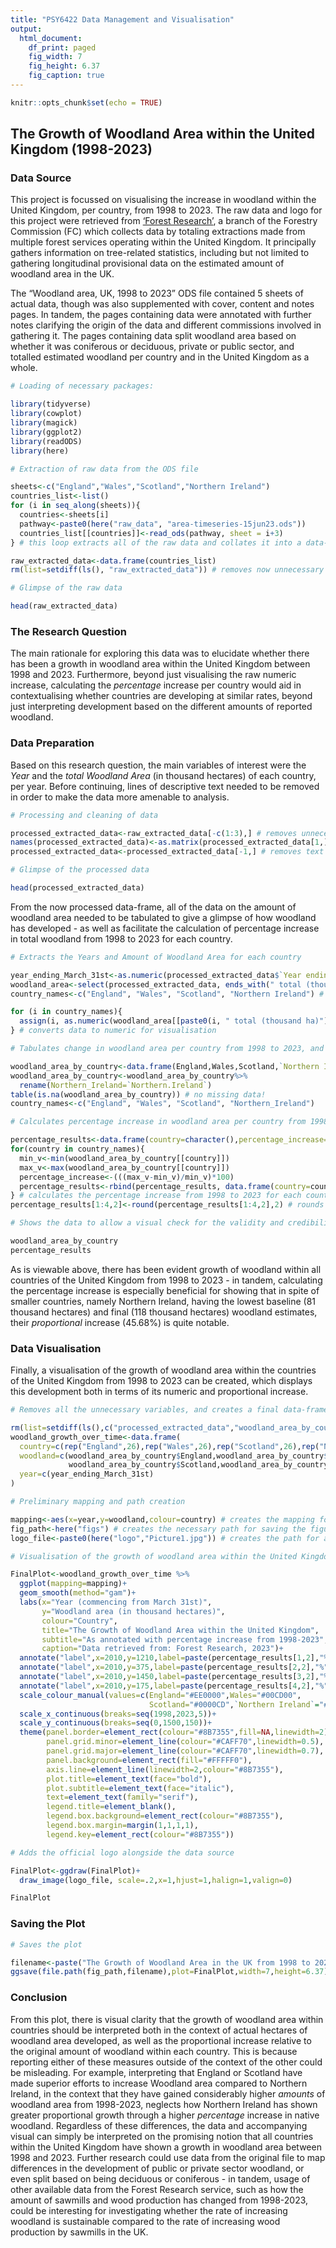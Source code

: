 ```yaml
---
title: "PSY6422 Data Management and Visualisation"
output:
  html_document:
    df_print: paged
    fig_width: 7
    fig_height: 6.37
    fig_caption: true
---
```


```r
knitr::opts_chunk$set(echo = TRUE)
```


## The Growth of Woodland Area within the United Kingdom (1998-2023)

### Data Source

This project is focussed on visualising the increase in woodland within the United Kingdom, per country, from 1998 to 2023. The raw data and logo for this project were retrieved from ['Forest Research'](https://www.forestresearch.gov.uk/tools-and-resources/statistics/data-downloads/), a branch of the Forestry Commission (FC) which collects data by totaling extractions made from multiple forest services operating within the United Kingdom. It principally gathers information on tree-related statistics, including but not limited to gathering longitudinal provisional data on the estimated amount of woodland area in the UK.

The “Woodland area, UK, 1998 to 2023” ODS file contained 5 sheets of actual data, though was also supplemented with cover, content and notes pages. In tandem, the pages containing data were annotated with further notes clarifying the origin of the data and different commissions involved in gathering it. The pages containing data split woodland area based on whether it was coniferous or deciduous, private or public sector, and totalled estimated woodland per country and in the United Kingdom as a whole.

```r
# Loading of necessary packages:

library(tidyverse)
library(cowplot)
library(magick)
library(ggplot2)
library(readODS)
library(here)

# Extraction of raw data from the ODS file

sheets<-c("England","Wales","Scotland","Northern Ireland")
countries_list<-list()
for (i in seq_along(sheets)){
  countries<-sheets[i]
  pathway<-paste0(here("raw_data", "area-timeseries-15jun23.ods"))
  countries_list[[countries]]<-read_ods(pathway, sheet = i+3)
} # this loop extracts all of the raw data and collates it into a data-frame

raw_extracted_data<-data.frame(countries_list)
rm(list=setdiff(ls(), "raw_extracted_data")) # removes now unnecessary variables to clean environment

# Glimpse of the raw data

head(raw_extracted_data)
```


### The Research Question

The main rationale for exploring this data was to elucidate whether there has been a growth in woodland area within the United Kingdom between 1998 and 2023. Furthermore, beyond just visualising the raw numeric increase, calculating the *percentage* increase per country would aid in contextualising whether countries are developing at similar rates, beyond just interpreting development based on the different amounts of reported woodland.

### Data Preparation

Based on this research question, the main variables of interest were the *Year* and the *total Woodland Area* (in thousand hectares) of each country, per year. Before continuing, lines of descriptive text needed to be removed in order to make the data more amenable to analysis.

```r
# Processing and cleaning of data

processed_extracted_data<-raw_extracted_data[-c(1:3),] # removes unnecessary text
names(processed_extracted_data)<-as.matrix(processed_extracted_data[1,]) # labels each column by their original titles
processed_extracted_data<-processed_extracted_data[-1,] # removes text names from the data

# Glimpse of the processed data

head(processed_extracted_data)
```

From the now processed data-frame, all of the data on the amount of woodland area needed to be tabulated to give a glimpse of how woodland has developed - as well as facilitate the calculation of percentage increase in total woodland from 1998 to 2023 for each country.

```r
# Extracts the Years and Amount of Woodland Area for each country

year_ending_March_31st<-as.numeric(processed_extracted_data$`Year ending 31 March`) # The Year
woodland_area<-select(processed_extracted_data, ends_with(" total (thousand ha)")) # Amount of Woodland Area
country_names<-c("England", "Wales", "Scotland", "Northern Ireland") # Country Names

for (i in country_names){
  assign(i, as.numeric(woodland_area[[paste0(i, " total (thousand ha)")]])) 
} # converts data to numeric for visualisation

# Tabulates change in woodland area per country from 1998 to 2023, and checks for any missing data

woodland_area_by_country<-data.frame(England,Wales,Scotland,`Northern Ireland`)
woodland_area_by_country<-woodland_area_by_country%>%
  rename(Northern_Ireland=`Northern.Ireland`)
table(is.na(woodland_area_by_country)) # no missing data!
country_names<-c("England", "Wales", "Scotland", "Northern_Ireland")

# Calculates percentage increase in woodland area per country from 1998 to 2023

percentage_results<-data.frame(country=character(),percentage_increase=numeric(),stringsAsFactors=FALSE) # creates an empty data-frame
for(country in country_names){
  min_v<-min(woodland_area_by_country[[country]])
  max_v<-max(woodland_area_by_country[[country]])
  percentage_increase<-(((max_v-min_v)/min_v)*100)
  percentage_results<-rbind(percentage_results, data.frame(country=country,percentage_increase=percentage_increase))
} # calculates the percentage increase from 1998 to 2023 for each country
percentage_results[1:4,2]<-round(percentage_results[1:4,2],2) # rounds the data to 2 decimal places

# Shows the data to allow a visual check for the validity and credibility of the results

woodland_area_by_country
percentage_results
```

As is viewable above, there has been evident growth of woodland within all countries of the United Kingdom from 1998 to 2023 - in tandem, calculating the percentage increase is especially beneficial for showing that in spite of smaller countries, namely Northern Ireland, having the lowest baseline (81 thousand hectares) and final (118 thousand hectares) woodland estimates, their *proportional* increase (45.68%) is quite notable.

### Data Visualisation

Finally, a visualisation of the growth of woodland area within the countries of the United Kingdom from 1998 to 2023 can be created, which displays this development both in terms of its numeric and proportional increase.

```r
# Removes all the unnecessary variables, and creates a final data-frame amenable to the upcoming visualisation

rm(list=setdiff(ls(),c("processed_extracted_data","woodland_area_by_country","country_names","year_ending_March_31st", "plot","percentage_results")))
woodland_growth_over_time<-data.frame(
  country=c(rep("England",26),rep("Wales",26),rep("Scotland",26),rep("Northern Ireland",26)),
  woodland=c(woodland_area_by_country$England,woodland_area_by_country$Wales,
             woodland_area_by_country$Scotland,woodland_area_by_country$Northern_Ireland),
  year=c(year_ending_March_31st)
)

# Preliminary mapping and path creation

mapping<-aes(x=year,y=woodland,colour=country) # creates the mapping for the visualisation
fig_path<-here("figs") # creates the necessary path for saving the figure
logo_file<-paste0(here("logo","Picture1.jpg")) # creates the path for applying the logo

# Visualisation of the growth of woodland area within the United Kingdom, from 1998 to 2023

FinalPlot<-woodland_growth_over_time %>%
  ggplot(mapping=mapping)+
  geom_smooth(method="gam")+
  labs(x="Year (commencing from March 31st)",
       y="Woodland area (in thousand hectares)",
       colour="Country",
       title="The Growth of Woodland Area within the United Kingdom",
       subtitle="As annotated with percentage increase from 1998-2023",
       caption="Data retrieved from: Forest Research, 2023")+
  annotate("label",x=2010,y=1210,label=paste(percentage_results[1,2],"%"),colour="#EE0000",size=3,fontface="bold")+
  annotate("label",x=2010,y=375,label=paste(percentage_results[2,2],"%"),colour="#00CD00",size=3,fontface="bold")+
  annotate("label",x=2010,y=1450,label=paste(percentage_results[3,2],"%"),colour="#0000CD",size=3,fontface="bold")+
  annotate("label",x=2010,y=175,label=paste(percentage_results[4,2],"%"),colour="#FFA500",size=3,fontface="bold")+
  scale_colour_manual(values=c(England="#EE0000",Wales="#00CD00",
                               Scotland="#0000CD",`Northern Ireland`="#FFA500"))+
  scale_x_continuous(breaks=seq(1998,2023,5))+
  scale_y_continuous(breaks=seq(0,1500,150))+
  theme(panel.border=element_rect(colour="#8B7355",fill=NA,linewidth=2),
        panel.grid.minor=element_line(colour="#CAFF70",linewidth=0.5),
        panel.grid.major=element_line(colour="#CAFF70",linewidth=0.7),
        panel.background=element_rect(fill="#FFFFF0"),
        axis.line=element_line(linewidth=2,colour="#8B7355"),
        plot.title=element_text(face="bold"),
        plot.subtitle=element_text(face="italic"),
        text=element_text(family="serif"),
        legend.title=element_blank(),
        legend.box.background=element_rect(colour="#8B7355"),
        legend.box.margin=margin(1,1,1,1),
        legend.key=element_rect(colour="#8B7355"))

# Adds the official logo alongside the data source

FinalPlot<-ggdraw(FinalPlot)+
  draw_image(logo_file, scale=.2,x=1,hjust=1,halign=1,valign=0)

FinalPlot
```

### Saving the Plot

```r
# Saves the plot

filename<-paste("The Growth of Woodland Area in the UK from 1998 to 2023.png",sep="")
ggsave(file.path(fig_path,filename),plot=FinalPlot,width=7,height=6.37)
```

### Conclusion

From this plot, there is visual clarity that the growth of woodland area within countries should be interpreted both in the context of actual hectares of woodland area developed, as well as the proportional increase relative to the original amount of woodland within each country. This is because reporting either of these measures outside of the context of the other could be misleading. For example, interpreting that England or Scotland have made superior efforts to increase Woodland area compared to Northern Ireland, in the context that they have gained considerably higher *amounts* of woodland area from 1998-2023, neglects how Northern Ireland has shown greater proportional growth through a higher *percentage* increase in native woodland. Regardless of these differences, the data and accompanying visual can simply be interpreted on the promising notion that all countries within the United Kingdom have shown a growth in woodland area between 1998 and 2023. Further research could use data from the original file to map differences in the development of public or private sector woodland, or even split based on being deciduous or coniferous - in tandem, usage of other available data from the Forest Research service, such as how the amount of sawmills and wood production has changed from 1998-2023, could be interesting for investigating whether the rate of increasing woodland is sustainable compared to the rate of increasing wood production by sawmills in the UK.
